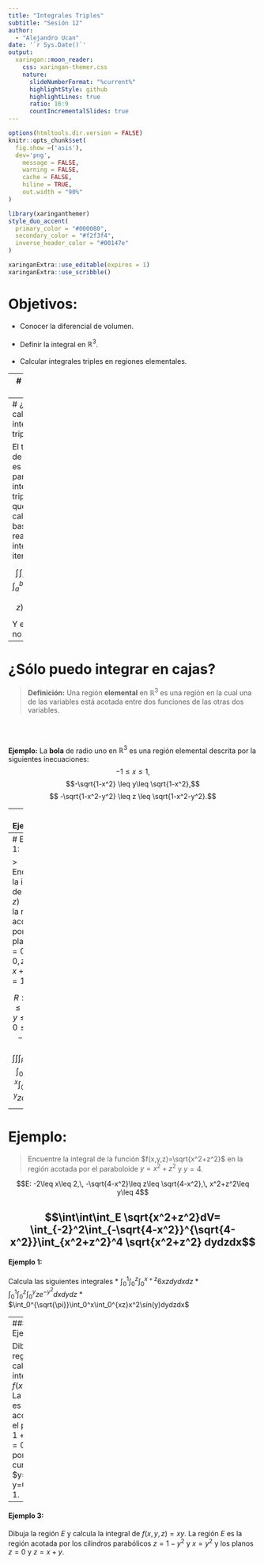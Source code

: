 ---
title: "Integrales Triples"
subtitle: "Sesión 12"
author: 
  - "Alejandro Ucan"
date: '`r Sys.Date()`'
output:
  xaringan::moon_reader:
    css: xaringan-themer.css
    nature:
      slideNumberFormat: "%current%"
      highlightStyle: github
      highlightLines: true
      ratio: 16:9
      countIncrementalSlides: true
---

```{r setup, include=FALSE}
options(htmltools.dir.version = FALSE)
knitr::opts_chunk$set(
  fig.show =('asis'),
  dev='png',
	message = FALSE,
	warning = FALSE,
	cache = FALSE,
	hiline = TRUE,
	out.width = "90%"
)
```

```{r xaringan-themer, include=FALSE, warning=FALSE}
library(xaringanthemer)
style_duo_accent(
  primary_color = "#000080",
  secondary_color = "#f2f3f4",
  inverse_header_color = "#00147e"
)
```

```{r xaringan-editable, echo=FALSE}
xaringanExtra::use_editable(expires = 1)
xaringanExtra::use_scribble()
```
# Objetivos:

 * Conocer la diferencial de volumen. <br/><br/>
 * Definir la integral en $\mathbb{R}^3$. <br/><br/>
 * Calcular integrales triples en regiones elementales.


---
# Integral triple:

> Sea $f(x,y,z)$ una función continua en una región caja dada por $B=[a,b]\times [c,d]\times [e,f].$ Dada una partición de la región $(x_i,y_j,z_k)$ con 
$$x_{i+1}-x_{i}=\Delta x,\quad y_{j+1}-y_j=\Delta y \mbox{ y } z_{k+1}-z_k =\Delta z.$$ Entonces la siguiente suma aproxima el volumen debajo de la gráfica de $f,$ $$\sum_{i=1}^n \sum_{j=1}^m \sum_{k=1}^s f(x_i,y_j,z_k)\Delta x \Delta y \Delta k.$$ 
<br/><br/>
Refinando la partición, en el límite obtenemos la integral de la función en la región $R,$ denotada por $$\int_B f \, dV.$$

---
# ¿Cómo calculo integrales triples?

El teorema de Fubini es valido para integrales triples, así que para calcularlo basta realizar una integración iterada.

$${\int\!\int\!\int}_B fdV=\int_a^b \int_c^d \int_e^f f(x,y,z)dzdydx.$$

Y el orden no afecta.

---
# ¿Sólo puedo integrar en cajas?

> __Definición:__ Una región __elemental__ en $\mathbb{R}^3$ es una región en la cual una de las variables está acotada entre dos funciones de las otras dos variables.

<br/><br/>

__Ejemplo:__ La __bola__ de radio uno en $\mathbb{R}^3$ es una región elemental descrita por la siguientes inecuaciones: $$-1\leq x\leq 1,$$
$$-\sqrt{1-x^2} \leq y\leq \sqrt{1-x^2},$$ 
$$ -\sqrt{1-x^2-y^2} \leq z \leq \sqrt{1-x^2-y^2}.$$

---
# Ejemplos:

Algunos ejemplos de regiones elementales:

* Consideremos la región dada por un cilindro: $$-1\leq x \leq 1$$ $$-\sqrt{1-x^2}\leq y \leq \sqrt{1-x^2}$$ $$ -2\leq z \leq 2.$$

* Consideremos un prisma triangular: $$-1 \leq x \leq 2$$ $$0\leq y \leq 2$$ $$0\leq z\leq 3-2x-2y$$

---
# Ejemplo 1:

> Encuentre la integral de $f(x,y,z)=z$ en la región acotada por los planos $x=0,\,y=0,\, z=0$ y $x+y+z=1$

$$R: 0\leq x\leq 1,\, 0\leq y \leq 1-x,\, 0\leq z\leq 1-x-y.$$

$$\int\int\int_R z dV= \int_0^1\int_0^{1-x}\int_0^{1-x-y} z dzdydx$$
---
# Ejemplo:

> Encuentre la integral de la función $f(x,y,z)=\sqrt{x^2+z^2}$ en la región acotada por el paraboloide $y=x^2+z^2$ y $y=4.$

$$E: -2\leq x\leq 2,\, -\sqrt{4-x^2}\leq z\leq \sqrt{4-x^2},\, x^2+z^2\leq y\leq 4$$

$$\int\int\int_E \sqrt{x^2+z^2}dV= \int_{-2}^2\int_{-\sqrt{4-x^2}}^{\sqrt{4-x^2}}\int_{x^2+z^2}^4  \sqrt{x^2+z^2} dydzdx$$
---
#### Ejemplo 1:

Calcula las siguientes integrales
  * $\int_0^1\int_0^z\int_0^{x+z}6xzdydxdz$
  * $\int_0^1\int_0^z\int_0^y ze^{-y^2}dxdydz$
  * $\int_0^{\sqrt{\pi}}\int_0^x\int_0^{xz}x^2\sin(y)dydzdx$


---
#### Ejemplo 2:

Dibuja la región $E$ y calcula la integral de $f(x,y,z)=6.$ La región $E$ es la región acotada bajo el plano $z=1+x+y$ y $z=0$ acotadas por las curvas $y=\sqrt{x},\, y=0$ y $x=1.$


---
#### Ejemplo 3:
Dibuja la región $E$ y calcula la integral de $f(x,y,z)=xy.$ La región $E$ es la región acotada por los cilindros parabólicos $z=1-y^2$ y $x=y^2$ y los planos $z=0$ y $z=x+y.$
